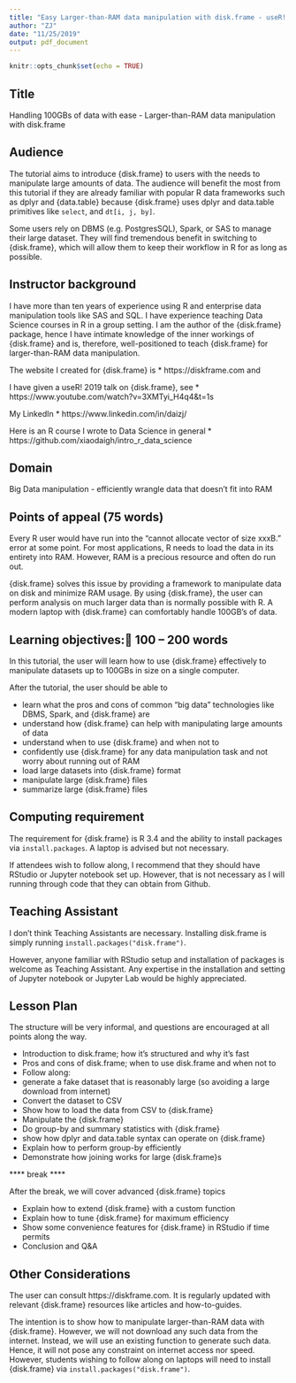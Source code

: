 ```yaml
---
title: "Easy Larger-than-RAM data manipulation with disk.frame - useR! 2020 tutorial proposal"
author: "ZJ"
date: "11/25/2019"
output: pdf_document
---
```


```r
knitr::opts_chunk$set(echo = TRUE)
```

## Title

Handling 100GBs of data with ease - Larger-than-RAM data manipulation with disk.frame

## Audience

The tutorial aims to introduce {disk.frame} to users with the needs to manipulate large amounts of data. The audience will benefit the most from this tutorial if they are already familiar with popular R data frameworks such as dplyr and {data.table} because {disk.frame} uses dplyr and data.table primitives like `select`, and `dt[i, j, by]`.

Some users rely on DBMS (e.g. PostgresSQL), Spark, or SAS to manage their large dataset. They will find tremendous benefit in switching to {disk.frame}, which will allow them to keep their workflow in R for as long as possible.

## Instructor background

I have more than ten years of experience using R and enterprise data manipulation tools like SAS and SQL. I have experience teaching Data Science courses in R in a group setting. I am the author of the {disk.frame} package, hence I have intimate knowledge of the inner workings of {disk.frame} and is, therefore, well-positioned to teach {disk.frame} for larger-than-RAM data manipulation.


The website I created for {disk.frame} is 
* https://diskframe.com and 

I have given a useR! 2019 talk on {disk.frame}, see
* https://www.youtube.com/watch?v=3XMTyi_H4q4&t=1s

My LinkedIn
* https://www.linkedin.com/in/daizj/

Here is an R course I wrote to Data Science in general
* https://github.com/xiaodaigh/intro_r_data_science

## Domain

Big Data manipulation - efficiently wrangle data that doesn't fit into RAM


## Points of appeal (75 words)
Every R user would have run into the "cannot allocate vector of size xxxB." error at some point. For most applications, R needs to load the data in its entirety into RAM. However, RAM is a precious resource and often do run out. 

{disk.frame} solves this issue by providing a framework to manipulate data on disk and minimize RAM usage. By using {disk.frame}, the user can perform analysis on much larger data than is normally possible with R. A modern laptop with {disk.frame} can comfortably handle 100GB's of data.


## Learning objectives: 100 – 200 words
In this tutorial, the user will learn how to use {disk.frame} effectively to manipulate datasets up to 100GBs in size on a single computer. 

After the tutorial, the user should be able to 

* learn what the pros and cons of common "big data" technologies like DBMS, Spark, and {disk.frame} are
* understand how {disk.frame} can help with manipulating large amounts of data
* understand when to use {disk.frame} and when not to
* confidently use {disk.frame} for any data manipulation task and not worry about running out of RAM
* load large datasets into {disk.frame} format
* manipulate large {disk.frame} files
* summarize large {disk.frame} files

## Computing requirement
The requirement for {disk.frame} is R 3.4 and the ability to install packages via `install.packages`. A laptop is advised but not necessary.

If attendees wish to follow along, I recommend that they should have RStudio or Jupyter notebook set up. However, that is not necessary as I will running through code that they can obtain from Github.

## Teaching Assistant
I don't think Teaching Assistants are necessary. Installing disk.frame is simply running `install.packages("disk.frame")`.

However, anyone familiar with RStudio setup and installation of packages is welcome as Teaching Assistant. Any expertise in the installation and setting of Jupyter notebook or Jupyter Lab would be highly appreciated.

## Lesson Plan
The structure will be very informal, and questions are encouraged at all points along the way. 

* Introduction to disk.frame; how it's structured and why it's fast
* Pros and cons of disk.frame; when to use disk.frame and when not to
* Follow along: 
* generate a fake dataset that is reasonably large (so avoiding a large download from internet)
* Convert the dataset to CSV
* Show how to load the data from CSV to {disk.frame}
* Manipulate the {disk.frame}
* Do group-by and summary statistics with {disk.frame}
* show how dplyr and data.table syntax can operate on {disk.frame}
* Explain how to perform group-by efficiently 
* Demonstrate how joining works for large {disk.frame}s

**** break ****

After the break, we will cover advanced {disk.frame} topics

* Explain how to extend {disk.frame} with a custom function
* Explain how to tune {disk.frame} for maximum efficiency
* Show some convenience features for {disk.frame} in RStudio if time permits
* Conclusion and Q&A

## Other Considerations
The user can consult https://diskframe.com. It is regularly updated with relevant {disk.frame} resources like articles and how-to-guides.

The intention is to show how to manipulate larger-than-RAM data with {disk.frame}. However, we will not download any such data from the internet. Instead, we will use an existing function to generate such data. Hence, it will not pose any constraint on internet access nor speed. However, students wishing to follow along on laptops will need to install {disk.frame} via `install.packages("disk.frame")`.



